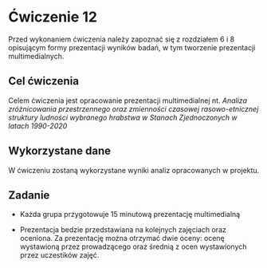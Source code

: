 # Ćwiczenie 12 

Przed wykonaniem ćwiczenia należy zapoznać się z rozdziałem 6 i 8 opisującym formy prezentacji wyników badań, w tym tworzenie prezentacji multimedialnych. 

## Cel ćwiczenia

Celem ćwiczenia jest opracowanie prezentacji multimedialnej nt. *Analiza zróżnicowania przestrzennego oraz zmienności czasowej rasowo-etnicznej struktury ludności wybranego hrabstwa w Stanach Zjednoczonych w latach 1990-2020*

## Wykorzystane dane

W ćwiczeniu zostaną wykorzystane wyniki analiz opracowanych w projektu.

## Zadanie

-   Każda grupa przygotowuje 15 minutową prezentację multimedialną

-   Prezentacja bedzie przedstawiana na kolejnych zajęciach oraz oceniona. Za prezentację można otrzymać dwie oceny: ocenę wystawioną przez prowadzącego oraz średnią z ocen wystawionych przez uczestików zajęć.
